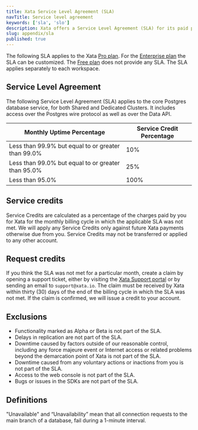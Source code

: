 ```yaml
---
title: Xata Service Level Agreement (SLA)
navTitle: Service level agreement
keywords: ['sla', 'slo']
description: Xata offers a Service Level Agreement (SLA) for its paid plans.
slug: appendix/sla
published: true
---
```


The following SLA applies to the Xata [Pro plan](/docs/concepts/pricing#pro-plan). For the [Enterprise plan](/docs/concepts/pricing#enterprise-plan) the SLA can be customized. The [Free plan](/docs/concepts/pricing#free-plan) does not provide any SLA. The SLA applies separately to each workspace.

## Service Level Agreement

The following Service Level Agreement (SLA) applies to the core Postgres database service, for both Shared and Dedicated Clusters. It includes access over the Postgres wire protocol as well as over the Data API.

| Monthly Uptime Percentage                          | Service Credit Percentage |
| -------------------------------------------------- | ------------------------- |
| Less than 99.9% but equal to or greater than 99.0% | 10%                       |
| Less than 99.0% but equal to or greater than 95.0% | 25%                       |
| Less than 95.0%                                    | 100%                      |

## Service credits

Service Credits are calculated as a percentage of the charges paid by you for Xata for the monthly billing cycle in which the applicable SLA was not met. We will apply any Service Credits only against future Xata payments otherwise due from you. Service Credits may not be transferred or applied to any other account.

## Request credits

If you think the SLA was not met for a particular month, create a claim by opening a support ticket, either by visiting the [Xata Support portal](https://support.xata.io/hc/en-us) or by sending an email to `support@xata.io`. The claim must be received by Xata within thirty (30) days of the end of the billing cycle in which the SLA was not met. If the claim is confirmed, we will issue a credit to your account.

## Exclusions

- Functionality marked as Alpha or Beta is not part of the SLA.
- Delays in replication are not part of the SLA.
- Downtime caused by factors outside of our reasonable control, including any force majeure event or Internet access or related problems beyond the demarcation point of Xata is not part of the SLA.
- Downtime caused from any voluntary actions or inactions from you is not part of the SLA.
- Access to the web console is not part of the SLA.
- Bugs or issues in the SDKs are not part of the SLA.

## Definitions

"Unavailable" and “Unavailability” mean that all connection requests to the main branch of a database, fail during a 1-minute interval.
